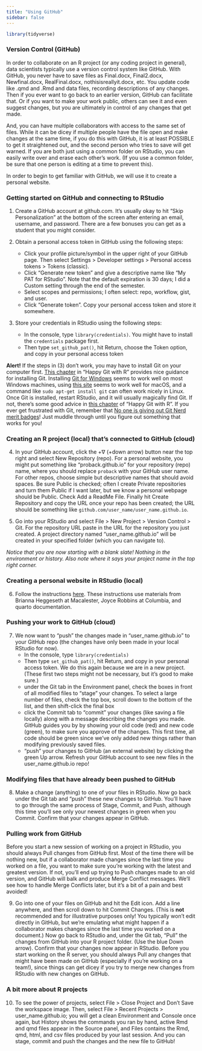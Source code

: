 ```yaml
---
title: "Using GitHub"
sidebar: false
---
```

  
```r
library(tidyverse)
```

### Version Control (GitHub)

In order to collaborate on an R project (or any coding project in general), data scientists typically use a version control system like GitHub.  With GitHub, you never have to save files as Final.docx, Final2.docx, Newfinal.docx, RealFinal.docx, nothisisreallyit.docx, etc.  You update code like .qmd and .Rmd and data files, recording descriptions of any changes.  Then if you ever want to go back to an earlier version, GitHub can facilitate that.  Or if you want to make your work public, others can see it and even suggest changes, but you are ultimately in control of any changes that get made.  

And, you can have multiple collaborators with access to the same set of files.  While it can be dicey if multiple people have the file open and make changes at the same time, if you do this with GitHub, it is at least POSSIBLE to get it straightened out, and the second person who tries to save will get warned. If you are both just using a common folder on RStudio, you can easily write over and erase each other's work. (If you use a common folder, be sure that one person is editing at a time to prevent this).

In order to begin to get familiar with GitHub, we will use it to create a personal website.


### Getting started on GitHub and connecting to RStudio

1. Create a GitHub account at github.com.  It's usually okay to hit "Skip Personalization" at the bottom of the screen after entering an email, username, and password.  There are a few bonuses you can get as a student that you might consider.

2. Obtain a personal access token in GitHub using the following steps:

    + Click your profile picture/symbol in the upper right of your GitHub page.  Then select Settings > Developer settings > Personal access tokens > Tokens (classic).
    + Click "Generate new token" and give a descriptive name like "My PAT for RStudio".  Note that the default expiration is 30 days; I did a Custom setting through the end of the semester.
    + Select scopes and permissions; I often select: repo, workflow, gist, and user.
    + Click "Generate token".  Copy your personal access token and store it somewhere.
    
3. Store your credentials in RStudio using the following steps: 

    + In the console, type `library(credentials)`.  You might have to install the `credentials` package first.
    + Then type `set_github_pat()`, hit Return, choose the Token option, and copy in your personal access token

**Alert!** If the steps in (3) don't work, you may have to install Git on your computer first.  [This chapter](https://happygitwithr.com/install-git) in "Happy Git with R" provides nice guidance for installing Git.  Installing [Git for Windows](https://gitforwindows.org/) seems to work well on most Windows machines, using [this site](https://git-scm.com/downloads) seems to work well for macOS, and a command like `sudo apt-get install git` can often work nicely in Linux.  Once Git is installed, restart RStudio, and it will usually magically find Git.  If not, there's some good advice in [this chapter](https://happygitwithr.com/rstudio-see-git) of "Happy Git with R".  If you ever get frustrated with Git, remember that [No one is giving out Git Nerd merit badges](https://happygitwithr.com/git-client#no-one-is-giving-out-git-nerd-merit-badges)!  Just muddle through until you figure out something that works for you!


### Creating an R project (local) that's connected to GitHub (cloud)

4. In your GitHub account, click the $+ \nabla$ (+down arrow) button near the top right and select New Repository (repo).  For a personal website, you might put something like "proback.github.io" for your repository (repo) name, where you should replace `proback` with your GitHub user name.  For other repos, choose simple but descriptive names that should avoid spaces.  Be sure Public is checked; often I create Private repositories and turn them Public if I want later, but we know a personal webpage should be Public.  Check Add a ReadMe File.  Finally hit Create Repository and copy the URL once your repo has been created;  the URL should be something like `github.com/user_name/user_name.github.io`.

5. Go into your RStudio and select File > New Project > Version Control > Git.  For the repository URL paste in the URL for the repository you just created.  A project directory named "user_name.github.io" will be created in your specified folder (which you can navigate to).

*Notice that you are now starting with a blank slate! Nothing in the environment or history. Also note where it says your project name in the top right corner.*


### Creating a personal website in RStudio (local)

6. Follow the instructions [here](https://docs.google.com/document/d/1tOpixqQOJSJtBUfrX5xLPNfCTZVo3pea1J0038cX4oE/edit?usp=sharing).  These instructions use materials from Brianna Heggeseth at Macalester, Joyce Robbins at Columbia, and quarto documentation.


### Pushing your work to GitHub (cloud)

7. We now want to "push" the changes made in "user_name.github.io" to your GitHub repo (the changes have only been made in your local RStudio for now).  
    + In the console, type `library(credentials)`
    + Then type `set_github_pat()`, hit Return, and copy in your personal access token.  We do this again because we are in a new project. (These first two steps might not be necessary, but it's good to make sure.)
    + under the Git tab in the Environment panel, check the boxes in front of all modified files to "stage" your changes.  To select a large number of files, check the top box, scroll down to the bottom of the list, and then shift-click the final box
    + click the Commit tab to "commit" your changes (like saving a file locally) along with a message describing the changes you made.  GitHub guides you by by showing your old code (red) and new code (green), to make sure you approve of the changes.  This first time, all code should be green since we've only added new things rather than modifying previously saved files.
    + "push" your changes to GitHub (an external website) by clicking the green Up arrow.  Refresh your GitHub account to see new files in the user_name.github.io repo!


### Modifying files that have already been pushed to GitHub

8. Make a change (anything) to one of your files in RStudio.  Now go back under the Git tab and "push" these new changes to GitHub.  You'll have to go through the same process of Stage, Commit, and Push, although this time you'll see only your newest changes in green when you Commit.  Confirm that your changes appear in GitHub.


### Pulling work from GitHub

Before you start a new session of working on a project in RStudio, you should always Pull changes from GitHub first.  Most of the time there will be nothing new, but if a collaborator made changes since the last time you worked on a file, you want to make sure you're working with the latest and greatest version.  If not, you'll end up trying to Push changes made to an old version, and GitHub will balk and produce Merge Conflict messages.  We'll see how to handle Merge Conflicts later, but it's a bit of a pain and best avoided!

9. Go into one of your files on GitHub and hit the Edit icon.  Add a line anywhere, and then scroll down to hit Commit Changes.  (This is **not** recommended and for illustrative purposes only!  You typically won't edit directly in GitHub, but we're emulating what might happen if a collaborator makes changes since the last time you worked on a document.)  Now go back to RStudio and, under the Git tab, "Pull" the changes from GitHub into your R project folder. (Use the blue Down arrow).  Confirm that your changes now appear in RStudio.  Before you start working on the R server, you should always Pull any changes that might have been made on GitHub (especially if you're working on a team!), since things can get dicey if you try to merge new changes from RStudio with new changes on GitHub.


### A bit more about R projects

10. To see the power of projects, select File > Close Project and Don't Save the workspace image.  Then, select File > Recent Projects > user_name.github.io; you will get a clean Environment and Console once again, but History shows the commands you ran by hand, active Rmd and qmd files appear in the Source panel, and Files contains the Rmd, qmd, html, and csv files produced by your last session.  And you can stage, commit and push the changes and the new file to GitHub!

